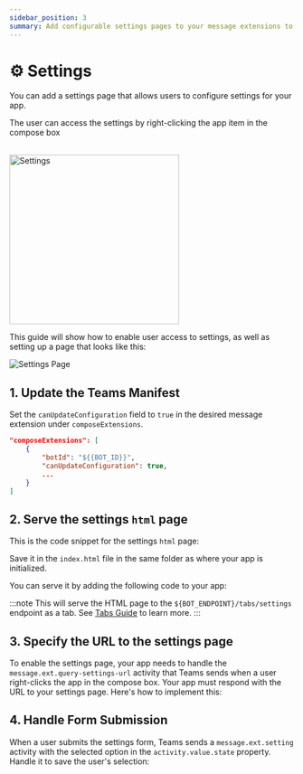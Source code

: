 ```yaml
---
sidebar_position: 3
summary: Add configurable settings pages to your message extensions to allow users to customize app behavior.
---
```



# ⚙️ Settings

You can add a settings page that allows users to configure settings for your app.

The user can access the settings by right-clicking the app item in the compose box

<br/>   
<img src={SettingsImgUrl} height="300px" alt="Settings" />

This guide will show how to enable user access to settings, as well as setting up a page that looks like this:

![Settings Page](/screenshots/settings-page.png)

## 1. Update the Teams Manifest

Set the `canUpdateConfiguration` field to `true` in the desired message extension under `composeExtensions`.

```json
"composeExtensions": [
    {
        "botId": "${{BOT_ID}}",
        "canUpdateConfiguration": true,
        ...
    }
]
```

## 2. Serve the settings `html` page

This is the code snippet for the settings `html` page:

<FileCodeBlock
    lang="html"
    src="/generated-snippets/ts/index.snippet.message-ext-settings-page.html"
/>

Save it in the `index.html` file in the same folder as where your app is initialized.

You can serve it by adding the following code to your app:

<FileCodeBlock
    lang="typescript"
    src="/generated-snippets/ts/index.snippet.message-ext-serve-html.ts"
/>

:::note
This will serve the HTML page to the `${BOT_ENDPOINT}/tabs/settings` endpoint as a tab. See [Tabs Guide](../tabs/README.md) to learn more.
:::

## 3. Specify the URL to the settings page

To enable the settings page, your app needs to handle the `message.ext.query-settings-url` activity that Teams sends when a user right-clicks the app in the compose box. Your app must respond with the URL to your settings page. Here's how to implement this:

<FileCodeBlock
    lang="typescript"
    src="/generated-snippets/ts/index.snippet.message-ext-query-settings-url.ts"
/>

## 4. Handle Form Submission

When a user submits the settings form, Teams sends a `message.ext.setting` activity with the selected option in the `activity.value.state` property. Handle it to save the user's selection:

<FileCodeBlock
    lang="typescript"
    src="/generated-snippets/ts/index.snippet.message-ext-setting.ts"
/>